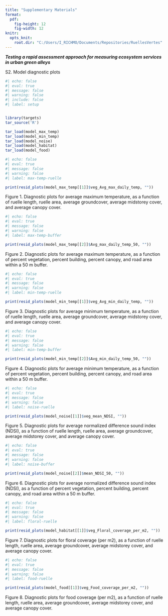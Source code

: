```yaml
---
title: "Supplementary Materials"
format:
  pdf:
    fig-height: 12
    fig-width: 12
knitr:
  opts_knit:
    root.dir: "C:/Users/I_RICHMO/Documents/Repositories/RuellesVertes"
---
```


***Testing a rapid assessment approach for measuring ecosystem services in urban green alleys***

S2. Model diagnostic plots

```r
#| echo: false
#| eval: true
#| message: false
#| warning: false
#| include: false
#| label: setup


library(targets)
tar_source('R')

tar_load(model_max_temp)
tar_load(model_min_temp)
tar_load(model_noise)
tar_load(model_habitat)
tar_load(model_food)
```

```r
#| echo: false
#| eval: true
#| message: false
#| warning: false
#| label: max-temp-ruelle

print(resid_plots(model_max_temp[[1]]$veg_Avg_max_daily_temp, ""))

```

Figure 1. Diagnostic plots for average maximum temperature, as a function of ruelle length, ruelle area, average groundcover, average midstorey cover, and average canopy cover.

```r
#| echo: false
#| eval: true
#| message: false
#| warning: false
#| label: max-temp-buffer

print(resid_plots(model_max_temp[[2]]$Avg_max_daily_temp_50, ""))

```

Figure 2. Diagnostic plots for average maximum temperature, as a function of percent vegetation, percent building, percent canopy, and road area within a 50 m buffer.

```r
#| echo: false
#| eval: true
#| message: false
#| warning: false
#| label: min-temp-ruelle

print(resid_plots(model_min_temp[[1]]$veg_Avg_min_daily_temp, ""))

```

Figure 3. Diagnostic plots for average minimum temperature, as a function of ruelle length, ruelle area, average groundcover, average midstorey cover, and average canopy cover.

```r
#| echo: false
#| eval: true
#| message: false
#| warning: false
#| label: min-temp-buffer

print(resid_plots(model_min_temp[[2]]$Avg_min_daily_temp_50, ""))

```

Figure 4. Diagnostic plots for average minimum temperature, as a function of percent vegetation, percent building, percent canopy, and road area within a 50 m buffer.

```r
#| echo: false
#| eval: true
#| message: false
#| warning: false
#| label: noise-ruelle

print(resid_plots(model_noise[[1]]$veg_mean_NDSI, ""))

```

Figure 5. Diagnostic plots for average normalized difference sound index (NDSI), as a function of ruelle length, ruelle area, average groundcover, average midstorey cover, and average canopy cover.

```r
#| echo: false
#| eval: true
#| message: false
#| warning: false
#| label: noise-buffer

print(resid_plots(model_noise[[2]]$mean_NDSI_50, ""))

```

Figure 6. Diagnostic plots for average normalized difference sound index (NDSI), as a function of percent vegetation, percent building, percent canopy, and road area within a 50 m buffer.

```r
#| echo: false
#| eval: true
#| message: false
#| warning: false
#| label: floral-ruelle

print(resid_plots(model_habitat[[1]]$veg_Floral_coverage_per_m2, ""))

```

Figure 7. Diagnostic plots for floral coverage (per m2), as a function of ruelle length, ruelle area, average groundcover, average midstorey cover, and average canopy cover.

```r
#| echo: false
#| eval: true
#| message: false
#| warning: false
#| label: food-ruelle

print(resid_plots(model_food[[1]]$veg_Food_coverage_per_m2, ""))

```

Figure 8. Diagnostic plots for food coverage (per m2), as a function of ruelle length, ruelle area, average groundcover, average midstorey cover, and average canopy cover.
